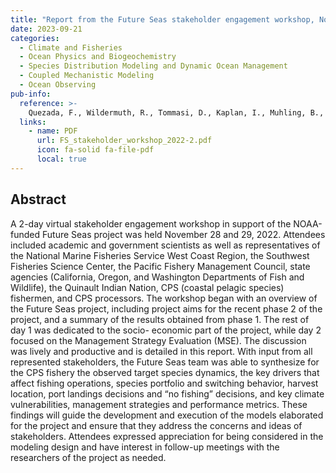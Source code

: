 ```yaml
---
title: "Report from the Future Seas stakeholder engagement workshop, November 2022"
date: 2023-09-21
categories: 
  - Climate and Fisheries
  - Ocean Physics and Biogeochemistry
  - Species Distribution Modeling and Dynamic Ocean Management
  - Coupled Mechanistic Modeling
  - Ocean Observing
pub-info:
  reference: >-
    Quezada, F., Wildermuth, R., Tommasi, D., Kaplan, I., Muhling, B., Stohs, S., Frawley, T., Hernvann, P.-Y., Koenigstein, S., & Kuriyama, P. (2023). Report from the Future Seas stakeholder engagement workshop, November 2022.
  links:
    - name: PDF
      url: FS_stakeholder_workshop_2022-2.pdf
      icon: fa-solid fa-file-pdf
      local: true
---
```


## Abstract

A 2-day virtual stakeholder engagement workshop in support of the NOAA-funded Future Seas
project was held November 28 and 29, 2022. Attendees included academic and government
scientists as well as representatives of the National Marine Fisheries Service West Coast Region,
the Southwest Fisheries Science Center, the Pacific Fishery Management Council, state agencies
(California, Oregon, and Washington Departments of Fish and Wildlife), the Quinault Indian
Nation, CPS (coastal pelagic species) fishermen, and CPS processors. The workshop began with
an overview of the Future Seas project, including project aims for the recent phase 2 of the project,
and a summary of the results obtained from phase 1. The rest of day 1 was dedicated to the socio-
economic part of the project, while day 2 focused on the Management Strategy Evaluation (MSE).
The discussion was lively and productive and is detailed in this report. With input from all
represented stakeholders, the Future Seas team was able to synthesize for the CPS fishery the
observed target species dynamics, the key drivers that affect fishing operations, species portfolio
and switching behavior, harvest location, port landings decisions and “no fishing” decisions, and
key climate vulnerabilities, management strategies and performance metrics. These findings will
guide the development and execution of the models elaborated for the project and ensure that they
address the concerns and ideas of stakeholders. Attendees expressed appreciation for being
considered in the modeling design and have interest in follow-up meetings with the researchers of
the project as needed.